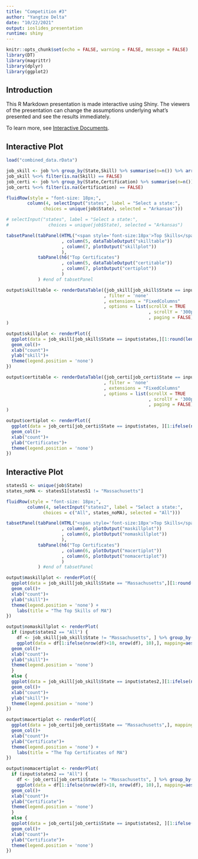 ```yaml
---
title: "Competition #3"
author: "Yangtze Delta"
date: "10/22/2021"
output: ioslides_presentation
runtime: shiny
---
```


```r
knitr::opts_chunk$set(echo = FALSE, warning = FALSE, message = FALSE)
library(DT)
library(magrittr)
library(dplyr)
library(ggplot2)
```

## Introduction

This R Markdown presentation is made interactive using Shiny. The viewers of the presentation can change the assumptions underlying what's presented and see the results immediately. 

To learn more, see [Interactive Documents](http://rmarkdown.rstudio.com/authoring_shiny.html).

## Interactive Plot {.smaller}

```r
load("combined_data.rData")

job_skill <- job %>% group_by(State,Skill) %>% summarise(n=n()) %>% arrange(State,-n)
job_skill %<>% filter(is.na(Skill) == FALSE)
job_certi <- job %>% group_by(State,Certification) %>% summarise(n=n()) %>% arrange(State,-n)
job_certi %<>% filter(is.na(Certification) == FALSE)

fluidRow(style = "font-size: 18px;",
        column(4, selectInput("states", label = "Select a state:",
              choices = unique(job$State), selected = "Arkansas")))

# selectInput("states", label = "Select a state:",
#               choices = unique(job$State), selected = "Arkansas")

tabsetPanel(tabPanel(HTML("<span style='font-size:18px'>Top Skills</span>")
                     , column(5, dataTableOutput("skilltable"))
                     , column(7, plotOutput("skillplot"))
                     ),
            tabPanel(h6("Top Certificates")
                     , column(5, dataTableOutput("certitable"))
                     , column(7, plotOutput("certiplot"))
                     )
            ) #end of tabsetPanel

output$skilltable <- renderDataTable({job_skill[job_skill$State == input$states, -1]}
                                     , filter = 'none'
                                     , extensions = "FixedColumns"
                                     , options = list(scrollX = TRUE
                                                      , scrollY = '300px'
                                                      , paging = FALSE)
)

output$skillplot <- renderPlot({
  ggplot(data = job_skill[job_skill$State == input$states,][1:round(length(job_skill$State)*0.001),], mapping=aes(n,reorder(Skill,n), fill=-n)) +
  geom_col()+
  xlab("count")+
  ylab("skill")+
  theme(legend.position = 'none')
})

output$certitable <- renderDataTable({job_certi[job_certi$State == input$states, -1]}
                                     , filter = 'none'
                                     , extensions = "FixedColumns"
                                     , options = list(scrollX = TRUE
                                                      , scrollY = '300px'
                                                      , paging = FALSE)
)

output$certiplot <- renderPlot({
  ggplot(data = job_certi[job_certi$State == input$states, ][1:ifelse(nrow(job_certi[job_certi$State == input$states, ])<10, nrow(job_certi[job_certi$State == input$states, ]), 10), ], mapping=aes(n,reorder(Certification,n), fill=-n)) +
  geom_col()+
  xlab("count")+
  ylab("Certificates")+
  theme(legend.position = 'none')
})
```

## Interactive Plot {.smaller}

```r
states51 <- unique(job$State)
states_noMA <- states51[states51 != "Massachusetts"]

fluidRow(style = "font-size: 18px;",
        column(4, selectInput("states2", label = "Select a state:",
              choices = c("All", states_noMA), selected = "All")))

tabsetPanel(tabPanel(HTML("<span style='font-size:18px'>Top Skills</span>")
                     , column(6, plotOutput("maskillplot"))
                     , column(6, plotOutput("nomaskillplot"))
                     ),
            tabPanel(h6("Top Certificates")
                     , column(6, plotOutput("macertiplot"))
                     , column(6, plotOutput("nomacertiplot"))
                     )
            ) #end of tabsetPanel

output$maskillplot <- renderPlot({
  ggplot(data = job_skill[job_skill$State == "Massachusetts",][1:round(length(job_skill$State)*0.001),], mapping=aes(n,reorder(Skill,n), fill=-n)) +
  geom_col()+
  xlab("count")+
  ylab("skill")+
  theme(legend.position = 'none') + 
    labs(title = "The Top Skills of MA")
})

output$nomaskillplot <- renderPlot(
  if (input$states2 == "All") {
    df <- job_skill[job_skill$State != "Massachusetts", ] %>% group_by(Skill) %>% summarise(sum = sum(n)) %>% arrange(-sum)
    ggplot(data = df[1:ifelse(nrow(df)<10, nrow(df), 10),], mapping=aes(sum,reorder(Skill,sum), fill=-sum)) +
  geom_col()+
  xlab("count")+
  ylab("skill")+
  theme(legend.position = 'none')
  }
  else {
  ggplot(data = job_skill[job_skill$State == input$states2,][1:ifelse(nrow(job_skill[job_skill$State == input$states2,])<10, nrow(job_skill[job_skill$State == input$states2,]), 10),], mapping=aes(n,reorder(Skill,n), fill=-n)) +
  geom_col()+
  xlab("count")+
  ylab("skill")+
  theme(legend.position = 'none')
})

output$macertiplot <- renderPlot({
  ggplot(data = job_certi[job_certi$State == "Massachusetts",], mapping=aes(n,reorder(Certification,n), fill=-n)) +
  geom_col()+
  xlab("count")+
  ylab("Certificate")+
  theme(legend.position = 'none') + 
    labs(title = "The Top Certificates of MA")
})

output$nomacertiplot <- renderPlot(
  if (input$states2 == "All") {
    df <- job_certi[job_certi$State != "Massachusetts", ] %>% group_by(Certification) %>% summarise(sum = sum(n)) %>% arrange(-sum)
    ggplot(data = df[1:ifelse(nrow(df)<10, nrow(df), 10),], mapping=aes(sum,reorder(Certification,sum), fill=-sum)) +
  geom_col()+
  xlab("count")+
  ylab("Certificate")+
  theme(legend.position = 'none')
  }
  else {
  ggplot(data = job_certi[job_certi$State == input$states2, ][1:ifelse(nrow(job_certi[job_certi$State == input$states2, ])<10, nrow(job_certi[job_certi$State == input$states2, ]), 10), ], mapping=aes(n,reorder(Certification,n), fill=-n)) +
  geom_col()+
  xlab("count")+
  ylab("Certificate")+
  theme(legend.position = 'none')
})
```
